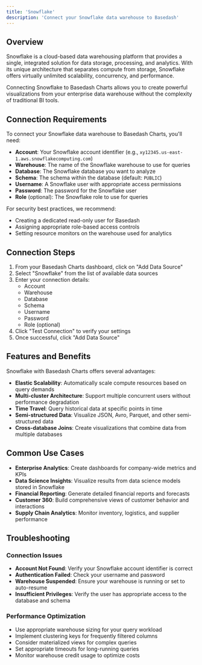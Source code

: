 ```yaml
---
title: 'Snowflake'
description: 'Connect your Snowflake data warehouse to Basedash'
---
```


## Overview

Snowflake is a cloud-based data warehousing platform that provides a single, integrated solution for data storage, processing, and analytics. With its unique architecture that separates compute from storage, Snowflake offers virtually unlimited scalability, concurrency, and performance.

Connecting Snowflake to Basedash Charts allows you to create powerful visualizations from your enterprise data warehouse without the complexity of traditional BI tools.

## Connection Requirements

To connect your Snowflake data warehouse to Basedash Charts, you'll need:

- **Account**: Your Snowflake account identifier (e.g., `xy12345.us-east-1.aws.snowflakecomputing.com`)
- **Warehouse**: The name of the Snowflake warehouse to use for queries
- **Database**: The Snowflake database you want to analyze
- **Schema**: The schema within the database (default: `PUBLIC`)
- **Username**: A Snowflake user with appropriate access permissions
- **Password**: The password for the Snowflake user
- **Role** (optional): The Snowflake role to use for queries

For security best practices, we recommend:
- Creating a dedicated read-only user for Basedash
- Assigning appropriate role-based access controls
- Setting resource monitors on the warehouse used for analytics

## Connection Steps

1. From your Basedash Charts dashboard, click on "Add Data Source"
2. Select "Snowflake" from the list of available data sources
3. Enter your connection details:
   - Account
   - Warehouse
   - Database
   - Schema
   - Username
   - Password
   - Role (optional)
4. Click "Test Connection" to verify your settings
5. Once successful, click "Add Data Source"

## Features and Benefits

Snowflake with Basedash Charts offers several advantages:

- **Elastic Scalability**: Automatically scale compute resources based on query demands
- **Multi-cluster Architecture**: Support multiple concurrent users without performance degradation
- **Time Travel**: Query historical data at specific points in time
- **Semi-structured Data**: Visualize JSON, Avro, Parquet, and other semi-structured data
- **Cross-database Joins**: Create visualizations that combine data from multiple databases

## Common Use Cases

- **Enterprise Analytics**: Create dashboards for company-wide metrics and KPIs
- **Data Science Insights**: Visualize results from data science models stored in Snowflake
- **Financial Reporting**: Generate detailed financial reports and forecasts
- **Customer 360**: Build comprehensive views of customer behavior and interactions
- **Supply Chain Analytics**: Monitor inventory, logistics, and supplier performance

## Troubleshooting

### Connection Issues

- **Account Not Found**: Verify your Snowflake account identifier is correct
- **Authentication Failed**: Check your username and password
- **Warehouse Suspended**: Ensure your warehouse is running or set to auto-resume
- **Insufficient Privileges**: Verify the user has appropriate access to the database and schema

### Performance Optimization

- Use appropriate warehouse sizing for your query workload
- Implement clustering keys for frequently filtered columns
- Consider materialized views for complex queries
- Set appropriate timeouts for long-running queries
- Monitor warehouse credit usage to optimize costs
